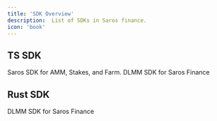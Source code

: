 ```yaml
---
title: 'SDK Overview'
description:  List of SDKs in Saros finance.
icon: 'book'
---
```


## TS SDK

<CardGroup cols={2} className="sdk-intro-cards w-full md:w-[50%] mx-auto" >
  <Card
    title="SarosSwap"
    icon="Book"
    href="SDK/TS/AMM/overview.mdx"
  >
    Saros SDK for AMM, Stakes, and Farm.
  </Card>
<Card
    title="DLMM"
    icon="Farm"
    href="SDK/TS/DLMM/overview.mdx"
>
    DLMM SDK for Saros Finance
</Card>
</CardGroup>

## Rust SDK
<CardGroup cols={2} className="intro-cards w-full md:w-[50%] mx-auto" >
  <Card
    title="DLMM"
    icon="Book"
    href="SDK/Rust/DLMM/overview.mdx"
  > 
    DLMM SDK for Saros Finance 
  </Card>
</CardGroup>